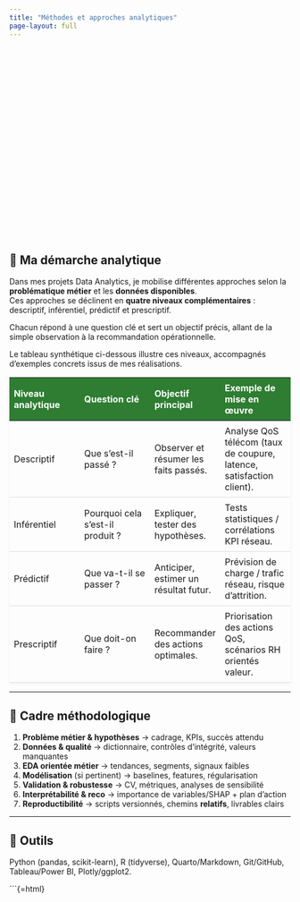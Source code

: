 ```yaml
---
title: "Méthodes et approches analytiques"
page-layout: full
---
```


<!-- ===== BANNIÈRE FORCÉE (affichage garanti, juste après le titre) ===== -->
<div class="hero-banner-methode"></div>


<!-- ===== CONTENU DE LA PAGE ===== -->

## 🔎 Ma démarche analytique

Dans mes projets Data Analytics, je mobilise différentes approches selon la **problématique métier** et les **données disponibles**.  
Ces approches se déclinent en **quatre niveaux complémentaires** : descriptif, inférentiel, prédictif et prescriptif.

Chacun répond à une question clé et sert un objectif précis, allant de la simple observation à la recommandation opérationnelle.

Le tableau synthétique ci-dessous illustre ces niveaux, accompagnés d’exemples concrets issus de mes réalisations.

| Niveau analytique | Question clé | Objectif principal | Exemple de mise en œuvre |
|---|---|---|---|
| Descriptif | Que s’est-il passé ? | Observer et résumer les faits passés. | Analyse QoS télécom (taux de coupure, latence, satisfaction client). |
| Inférentiel | Pourquoi cela s’est-il produit ? | Expliquer, tester des hypothèses. | Tests statistiques / corrélations KPI réseau. |
| Prédictif | Que va-t-il se passer ? | Anticiper, estimer un résultat futur. | Prévision de charge / trafic réseau, risque d’attrition. |
| Prescriptif | Que doit-on faire ? | Recommander des actions optimales. | Priorisation des actions QoS, scénarios RH orientés valeur. |

---

## 🧭 Cadre méthodologique
1) **Problème métier & hypothèses** → cadrage, KPIs, succès attendu  
2) **Données & qualité** → dictionnaire, contrôles d’intégrité, valeurs manquantes  
3) **EDA orientée métier** → tendances, segments, signaux faibles  
4) **Modélisation** (si pertinent) → baselines, features, régularisation  
5) **Validation & robustesse** → CV, métriques, analyses de sensibilité  
6) **Interprétabilité & reco** → importance de variables/SHAP + plan d’action  
7) **Reproductibilité** → scripts versionnés, chemins **relatifs**, livrables clairs

---

## 🧰 Outils
Python (pandas, scikit-learn), R (tidyverse), Quarto/Markdown, Git/GitHub, Tableau/Power BI, Plotly/ggplot2.

<!-- ================= STYLES LOCAUX (ne s'affichent pas) ================= -->
```{=html}
<style>
/* ===== Titre H1 en bleu ===== */
.quarto-title .title, .quarto-title h1.title{
  color:#0A4E9B !important;
}

/* ===== Bannière méthode (même logique que la page "Qui suis-je ?") ===== */
.hero-banner-methode{
  width: 100%;
  height: 340px; /* ajuste 280–380px si besoin */
  background-image: url('/assets/banners/banniere-methode.png');
  background-size: cover;
  background-position: center center;
}

/* ===== Table stylée (CSS encapsulé -> n'apparaît plus en clair) ===== */
table { border-collapse: collapse; width: 100%; margin-top: 1rem; box-shadow: 0 2px 6px rgba(0,0,0,0.05); }
th { background-color: #2E7D32; color: white; padding: 8px; text-align: left; }
td { padding: 8px; border-bottom: 1px solid #ddd; }
tr:hover { background-color: #f6f6f6; }

/* ===== Mobile ===== */
@media (max-width: 600px){
  .hero-banner-methode{ height: 240px; }
}
</style>
